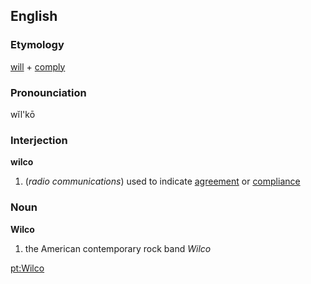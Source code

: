 ==English==
===Etymology===
{{E.}} [[will]] + [[comply]]

===Pronounciation===
wĭl'kō

===Interjection===
'''wilco'''
#(''radio communications'') used to indicate [[agreement]] or [[compliance]]

===Noun===
'''Wilco'''
#the American contemporary rock band ''Wilco''

[[pt:Wilco]]